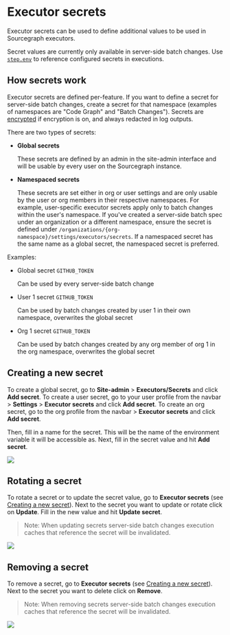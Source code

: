 # Executor secrets

Executor secrets can be used to define additional values to be used in Sourcegraph executors.

Secret values are currently only available in server-side batch changes. Use [`step.env`](/batch-changes/batch-spec-yaml-reference#stepsenv) to reference configured secrets in executions.

## How secrets work

Executor secrets are defined per-feature. If you want to define a secret for server-side batch changes, create a secret for that namespace (examples of namespaces are "Code Graph" and "Batch Changes"). Secrets are [encrypted](/admin/config/encryption) if encryption is on, and always redacted in log outputs.

There are two types of secrets:

- **Global secrets**

  These secrets are defined by an admin in the site-admin interface and will be usable by every user on the Sourcegraph instance.

- **Namespaced secrets**

  These secrets are set either in org or user settings and are only usable by the user or org members in their respective namespaces. For example, user-specific executor secrets apply only to batch changes within the user's namespace. If you've created a server-side batch spec under an organization or a different namespace, ensure the secret is defined under `/organizations/{org-namespace}/settings/executors/secrets`. If a namespaced secret has the same name as a global secret, the namespaced secret is preferred.

Examples:

- Global secret `GITHUB_TOKEN`

  Can be used by every server-side batch change

- User 1 secret `GITHUB_TOKEN`

  Can be used by batch changes created by user 1 in their own namespace, overwrites the global secret

- Org 1 secret `GITHUB_TOKEN`

  Can be used by batch changes created by any org member of org 1 in the org namespace, overwrites the global secret

## Creating a new secret

To create a global secret, go to **Site-admin** > **Executors/Secrets** and click **Add secret**.
To create a user secret, go to your user profile from the navbar > **Settings** >  **Executor secrets** and click **Add secret**.
To create an org secret, go to the org profile from the navbar > **Executor secrets** and click **Add secret**.

Then, fill in a name for the secret. This will be the name of the environment variable it will be accessible as.
Next, fill in the secret value and hit **Add secret**.

<img src="https://storage.googleapis.com/sourcegraph-assets/docs/images/batch_changes/create_executor_secret.png" />

## Rotating a secret

To rotate a secret or to update the secret value, go to **Executor secrets** (see [Creating a new secret](#creating-a-new-secret)). Next to the secret you want to update or rotate click on **Update**. Fill in the new value and hit **Update secret**.

> Note: When updating secrets server-side batch changes execution caches that reference the secret will be invalidated.

<img src="https://storage.googleapis.com/sourcegraph-assets/docs/images/batch_changes/update_executor_secret.png" />

## Removing a secret

To remove a secret, go to **Executor secrets** (see [Creating a new secret](#creating-a-new-secret)). Next to the secret you want to delete click on **Remove**.

> Note: When removing secrets server-side batch changes execution caches that reference the secret will be invalidated.

<img src="https://storage.googleapis.com/sourcegraph-assets/docs/images/batch_changes/remove_executor_secret.png" />
